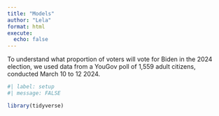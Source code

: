 ```yaml
---
title: "Models"
author: "Lela"
format: html
execute:
  echo: false
---
```


To understand what proportion of voters will vote for Biden in the 2024 election, we used data from a YouGov poll of 1,559 adult citizens, conducted March 10 to 12 2024.

```r
#| label: setup
#| message: FALSE

library(tidyverse)
```

